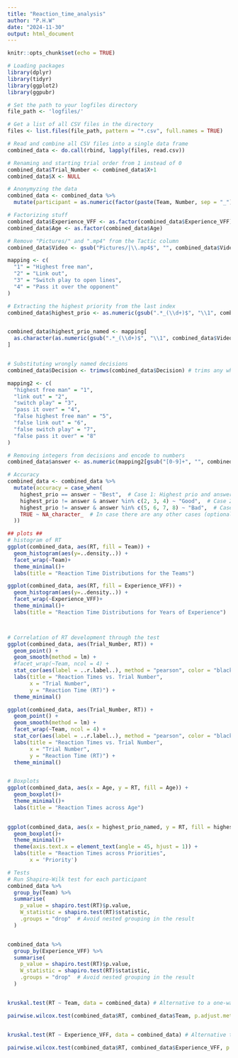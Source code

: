 ```yaml
---
title: "Reaction_time_analysis"
author: "P.H.W"
date: "2024-11-30"
output: html_document
---
```


```r
knitr::opts_chunk$set(echo = TRUE)

# Loading packages 
library(dplyr)
library(tidyr)
library(ggplot2)
library(ggpubr)

```

```r

# Set the path to your logfiles directory
file_path <- 'logfiles/'

# Get a list of all CSV files in the directory
files <- list.files(file_path, pattern = "*.csv", full.names = TRUE)

# Read and combine all CSV files into a single data frame
combined_data <- do.call(rbind, lapply(files, read.csv))


```


```r

# Renaming and starting trial order from 1 instead of 0
combined_data$Trial_Number <- combined_data$X+1
combined_data$X <- NULL

# Anonymyzing the data 
combined_data <- combined_data %>%
  mutate(participant = as.numeric(factor(paste(Team, Number, sep = "_")))) 

# Factorizing stuff
combined_data$Experience_VFF <- as.factor(combined_data$Experience_VFF)
combined_data$Age <- as.factor(combined_data$Age)

# Remove "Pictures/" and ".mp4" from the Tactic column
combined_data$Video <- gsub("Pictures/|\\.mp4$", "", combined_data$Video)

mapping <- c(
  "1" = "Highest free man",
  "2" = "Link out",
  "3" = "Switch play to open lines",
  "4" = "Pass it over the opponent"
)

# Extracting the highest priority from the last index
combined_data$highest_prio <- as.numeric(gsub(".*_(\\d+)$", "\\1", combined_data$Video))


combined_data$highest_prio_named <- mapping[
  as.character(as.numeric(gsub(".*_(\\d+)$", "\\1", combined_data$Video)))
]


# Substituting wrongly named decisions
combined_data$Decision <- trimws(combined_data$Decision) # trims any white space before and after the characters

mapping2 <- c(
  "highest free man" = "1",
  "link out" = "2",
  "switch play" = "3",
  "pass it over" = "4",
  "false highest free man" = "5",
  "false link out" = "6",
  "false switch play" = "7",
  "false pass it over" = "8"
)

# Removing integers from decisions and encode to numbers
combined_data$answer <- as.numeric(mapping2[gsub("[0-9]+", "", combined_data$Decision)])

# Accuracy
combined_data <- combined_data %>%
  mutate(accuracy = case_when(
    highest_prio == answer ~ "Best",  # Case 1: Highest prio and answer are equal
    highest_prio != answer & answer %in% c(2, 3, 4) ~ "Good",  # Case 2: Highest prio and answer are different, and answer is 2, 3, or 4
    highest_prio != answer & answer %in% c(5, 6, 7, 8) ~ "Bad",  # Case 3: Highest prio and answer are different, and answer is 5, 6, 7, or 8
    TRUE ~ NA_character_  # In case there are any other cases (optional, can be adjusted based on your data)
  ))


```

```r

## plots ##
# histogram of RT
ggplot(combined_data, aes(RT, fill = Team)) + 
  geom_histogram(aes(y=..density..)) +
  facet_wrap(~Team)+
  theme_minimal()+
  labs(title = "Reaction Time Distributions for the Teams")

ggplot(combined_data, aes(RT, fill = Experience_VFF)) + 
  geom_histogram(aes(y=..density..)) +
  facet_wrap(~Experience_VFF)+
  theme_minimal()+
  labs(title = "Reaction Time Distributions for Years of Experience")



# Correlation of RT development through the test
ggplot(combined_data, aes(Trial_Number, RT)) + 
  geom_point() +
  geom_smooth(method = lm) + 
  #facet_wrap(~Team, ncol = 4) +
  stat_cor(aes(label = ..r.label..), method = "pearson", color = "black", size = 4) +  # Add correlation coefficient
  labs(title = "Reaction Times vs. Trial Number",
       x = "Trial Number",
       y = "Reaction Time (RT)") +
  theme_minimal()

ggplot(combined_data, aes(Trial_Number, RT)) + 
  geom_point() +
  geom_smooth(method = lm) + 
  facet_wrap(~Team, ncol = 4) +
  stat_cor(aes(label = ..r.label..), method = "pearson", color = "black", size = 4) +  # Add correlation coefficient
  labs(title = "Reaction Times vs. Trial Number",
       x = "Trial Number",
       y = "Reaction Time (RT)") +
  theme_minimal()


# Boxplots
ggplot(combined_data, aes(x = Age, y = RT, fill = Age)) + 
  geom_boxplot()+
  theme_minimal()+
  labs(title = "Reaction Times across Age")
  

ggplot(combined_data, aes(x = highest_prio_named, y = RT, fill = highest_prio_named)) + 
  geom_boxplot()+
  theme_minimal()+
  theme(axis.text.x = element_text(angle = 45, hjust = 1)) +
  labs(title = "Reaction Times across Priorities",
       x = 'Priority')


```


```r

# Tests
# Run Shapiro-Wilk test for each participant
combined_data %>%
  group_by(Team) %>%
  summarise(
    p_value = shapiro.test(RT)$p.value,
    W_statistic = shapiro.test(RT)$statistic,
    .groups = "drop"  # Avoid nested grouping in the result
  )


combined_data %>%
  group_by(Experience_VFF) %>%
  summarise(
    p_value = shapiro.test(RT)$p.value,
    W_statistic = shapiro.test(RT)$statistic,
    .groups = "drop"  # Avoid nested grouping in the result
  )


kruskal.test(RT ~ Team, data = combined_data) # Alternative to a one-way ANOVA

pairwise.wilcox.test(combined_data$RT, combined_data$Team, p.adjust.method = "bonferroni") # Post-hoc Pairwise Comparisons, with Bonferroni correction


kruskal.test(RT ~ Experience_VFF, data = combined_data) # Alternative to a one-way ANOVA

pairwise.wilcox.test(combined_data$RT, combined_data$Experience_VFF, p.adjust.method = "bonferroni") # Post-hoc Pairwise Comparisons, with Bonferroni correction





```

